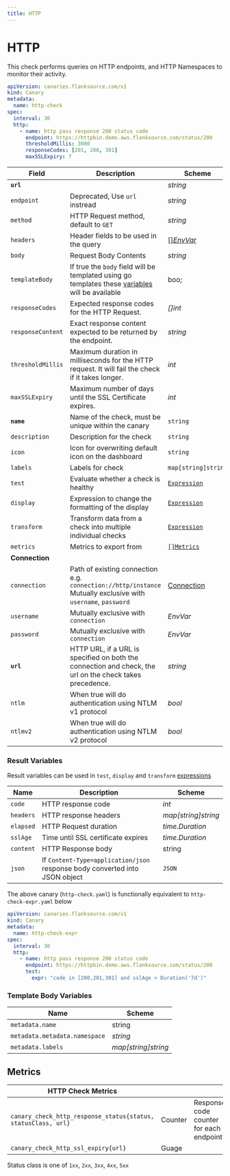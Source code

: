 ```yaml
---
title: HTTP
---
```



# <Icon name="http"/> HTTP

This check performs queries on HTTP endpoints, and HTTP Namespaces to monitor their activity.

<!-- ![](/snippets/http.svg.png) -->

```yaml title=http-check.yaml
apiVersion: canaries.flanksource.com/v1
kind: Canary
metadata:
  name: http-check
spec:
  interval: 30
  http:
    - name: http pass response 200 status code
      endpoint: https://httpbin.demo.aws.flanksource.com/status/200
      thresholdMillis: 3000
      responseCodes: [201, 200, 301]
      maxSSLExpiry: 7
```

| Field | Description | Scheme | Required |
| ----- | ----------- | ------ | -------- |
| **`url`** |  | *string* | Yes |
| `endpoint`    | Deprecated, Use `url` instread | *string*                                                     |       |
| `method`          | HTTP Request method, default to `GET` | *string*                                                     | |
| `headers`         | Header fields to be used in the query                        | [[]*EnvVar*](../../concepts/authentication/#envvar) | |
| `body` | Request Body Contents | *string* |  |
| `templateBody` | If true the `body` field will be templated using go templates these [variables](#templateVariables) will be available | boo; | |
| `responseCodes` | Expected response codes for the HTTP Request. | *[]int* |  |
| `responseContent` | Exact response content expected to be returned by the endpoint. | *string* |  |
| `thresholdMillis` | Maximum duration in milliseconds for the HTTP request. It will fail the check if it takes longer. | *int* |  |
| `maxSSLExpiry` | Maximum number of days until the SSL Certificate expires. | *int* | |
| **`name`**    | Name of the check, must be unique within the canary         | `string`                                     | Yes  |
| `description` | Description for the check                                   | `string`                                     |      |
| `icon`        | Icon for overwriting default icon on the dashboard          | `string`                                     |      |
| `labels`      | Labels for check                                            | `map[string]string`                          |      |
| `test`        | Evaluate whether a check is healthy                         | [`Expression`](../concepts/health-evaluation)  |      |
| `display`     | Expression to change the formatting of the display          | [`Expression`](../concepts/display-formatting) |      |
| `transform`   | Transform data from a check into multiple individual checks | [`Expression`](../concepts/transforms)          |      |
| `metrics`     | Metrics to export from                                      | [`[]Metrics`](../concepts/metrics-exporter)    |      |
| **Connection** |  |  | |
| `connection` | Path of existing connection e.g. `connection://http/instance` <br/> Mutually exclusive with `username`, `password` <br/> <Commercial/> | [Connection](../../concepts/connections) | |
| `username` | Mutually exclusive with `connection` | <CommonLink to="authentication" anchor="envvar">*EnvVar*</CommonLink> | |
| `password` | Mutually exclusive with `connection` | <CommonLink to="authentication" anchor="envvar">*EnvVar*</CommonLink> | |
| **`url`** | HTTP  URL, if a URL is specified on both the connection and check, the url on the check takes precedence. | *string* | Yes |
| `ntlm` | When true will do authentication using NTLM v1 protocol | *bool* | |
| `ntlmv2` | When true will do authentication using NTLM v2 protocol | *bool* | |

### Result Variables

Result variables can be used in `test`, `display` and `transform` [expressions](../concepts/expressions)

| Name      | Description                                                  | Scheme              |
| --------- | ------------------------------------------------------------ | ------------------- |
| `code`    | HTTP response code                                           | *int*               |
| `headers` | HTTP response headers                                        | *map[string]string* |
| `elapsed` | HTTP Request duration                                        | *time.Duration*     |
| `sslAge`  | Time until SSL certificate expires                           | *time.Duration*     |
| `content` | HTTP Response body                                           | string              |
| `json`    | If `Content-Type=application/json` response body converted into JSON object | `JSON`              |


The above canary (`http-check.yaml`) is functionally equivalent to `http-check-expr.yaml` below

```yaml title=http-check-expr.yaml
apiVersion: canaries.flanksource.com/v1
kind: Canary
metadata:
  name: http-check-expr
spec:
  interval: 30
  http:
    - name: http pass response 200 status code
      endpoint: https://httpbin.demo.aws.flanksource.com/status/200
      test:
        expr: "code in [200,201,301] and sslAge > Duration('7d')"
```

### Template Body Variables

| Name | Scheme |
| ----- | ------ |
| `metadata.name` | string |
| `metadata.metadata.namespace` | *string* |
| `metadata.labels` | *map[string]string* |

## Metrics

| **HTTP Check Metrics**                                       |         |                                         |
| ------------------------------------------------------------ | ------- | --------------------------------------- |
| `canary_check_http_response_status{status, statusClass, url}` | Counter | Response code counter for each endpoint |
| `canary_check_http_ssl_expiry{url}`                          | Guage   |                                         |

Status class is one of `1xx`, `2xx`, `3xx`, `4xx`, `5xx`
